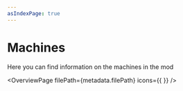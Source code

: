 ```yaml
---
asIndexPage: true
---
```



# Machines

Here you can find information on the machines in the mod

<OverviewPage
    filePath={metadata.filePath}
    icons={{
    }}
/>